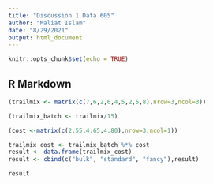 ---
title: "Discussion 1 Data 605"
author: "Maliat Islam"
date: "8/29/2021"
output: html_document
---

```{r setup, include=FALSE}
knitr::opts_chunk$set(echo = TRUE)
```

## R Markdown

```{r}
(trailmix <- matrix(c(7,6,2,6,4,5,2,5,8),nrow=3,ncol=3))
```

```{r}
(trailmix_batch <- trailmix/15)
```
```{r}
(cost <-matrix(c(2.55,4.65,4.80),nrow=3,ncol=1))
```
```{r}
trailmix_cost <- trailmix_batch %*% cost
result <- data.frame(trailmix_cost)
result <- cbind(c("bulk", "standard", "fancy"),result)
```

```{r}
result

```

